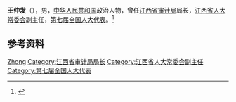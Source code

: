'''王仲发'''（{{bd|？||？}}），男，[[中华人民共和国|中华人民共和国]]政治人物，曾任[[江西省审计局|江西省审计局]]局长，[[江西省人大常委会|江西省人大常委会]]副主任，[[第七届全国人大代表|第七届全国人大代表]]。<ref>{{Cite book|title=中华人民共和国职官志|author=何虎生, 李耀东, 向常福主编|publisher=中国社会出版社|year=2003|isbn=9787800883934|location=北京|pages=}}</ref>

== 参考资料 ==
{{reflist}}

{{中国人物小作品}}

{{Authority control}}
{{DEFAULTSORT:Wang王}}
[[Category:王姓|Zhong]]
[[Category:江西省审计局局长|Category:江西省审计局局长]]
[[Category:江西省人大常委会副主任|Category:江西省人大常委会副主任]]
[[Category:第七届全国人大代表|Category:第七届全国人大代表]]